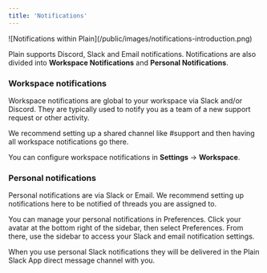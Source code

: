 ```yaml
---
title: 'Notifications'
---
```


<Frame>![Notifications within Plain](/public/images/notifications-introduction.png)</Frame>

Plain supports Discord, Slack and Email notifications. Notifications are also divided into **Workspace Notifications** and **Personal Notifications**.

### Workspace notifications

Workspace notifications are global to your workspace via Slack and/or Discord. They are typically used to notify you as a team of a new support request or other activity.

We recommend setting up a shared channel like #support and then having all workspace notifications go there.

You can configure workspace notifications in **Settings** → **Workspace**.

### Personal notifications

Personal notifications are via Slack or Email. We recommend setting up notifications here to be notified of threads you are assigned to.

You can manage your personal notifications in Preferences.
Click your avatar at the bottom right of the sidebar, then select Preferences. From there, use the sidebar to access your Slack and email notification settings.

When you use personal Slack notifications they will be delivered in the Plain Slack App direct message channel with you.
